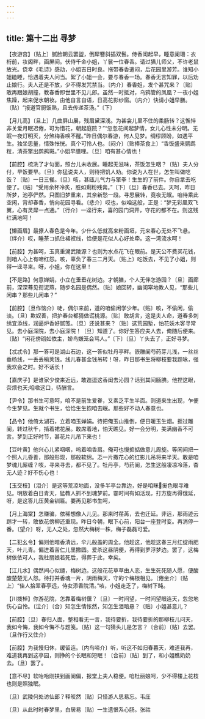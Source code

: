 ```yaml
---
---
---
```

title: 第十二出 寻梦
---

【夜游宫】〔贴上〕腻脸朝云罢盥，倒犀簪斜插双鬟。侍香闺起早，睡意阑珊：衣桁前，妆阁畔，画屏间。伏侍千金小姐，丫鬟一位春香。请过猫儿师父，不许老鼠放光。侥幸《毛诗》感动，小姐吉日时良。拖带春香遣闷，后花园里游芳。谁知小姐瞌睡，恰遇着夫人问当。絮了小姐一会，要与春香一场。春香无言知罪，以后劝止娘行。夫人还是不放，少不得发咒禁当。〔内介〕春香姐，发个甚咒来？〔贴〕敢再跟娘胡撞，教春香即世里不见儿郎。虽然一时抵对，乌鸦管的凤凰？一夜小姐焦躁，起来促水朝妆。由他自言自语，日高花影纱窗。〔内介〕快请小姐早膳。〔贴〕“报道官厨饭熟，且去传递茶汤。”〔下〕

【月儿高】〔旦上〕几曲屏山展，残眉黛深浅。为甚衾儿里不住的柔肠转？这憔悴非关爱月眠迟倦，可为惜花，朝起庭院？”“忽忽花间起梦情，女儿心性未分明。无眠一夜灯明灭，分煞梅香唤不醒。”昨日偶尔春游，何人见梦。绸缪顾盼，如遇平生。独坐思量，情殊怅恍。真个可怜人也。〔闷介〕〔贴捧茶食上〕“香饭盛来鹦鹉粒，清茶擎出鹧鸪斑。”小姐早膳哩。〔旦〕咱有甚心情也！

【前腔】梳洗了才匀面，照台儿未收展。睡起无滋味，茶饭怎生咽？〔贴〕夫人分付，早饭要早。〔旦〕你猛说夫人，则待把饥人劝。你说为人在世，怎生叫做吃饭？〔贴〕一日三餐。〔旦〕咳，甚瓯儿气力与擎拳！生生的了前件。你自拿去吃便了。〔贴〕“受用余杯冷炙，胜如剩粉残膏。”〔下〕〔旦〕春香已去。天呵，昨日所梦，池亭俨然。只图旧梦重来，其奈新愁一段。寻思展转，竟夜无眠。咱待乘此空闲，背却春香，悄向花园寻看。〔悲介〕哎也，似咱这般，正是：“梦无彩凰双飞翼，心有灵犀一点通。”〔行介〕一迳行来，喜的园门洞开，守花的都不在。则这残红满地呵！

【懒画眉】最撩人春色是今年。少什么低就高来粉画垣，元来春心无处不飞悬。〔绊介〕哎，睡荼コ抓住裙衩线，恰便是花似人心好处牵。这一湾流水呵！

【前腔】为甚呵，玉真重溯武陵源？也则为水点花飞在眼前。是天公不费买花钱，则咱人心上有啼红怨。咳，辜负了春三二月天。〔贴上〕吃饭去，不见了小姐，则得一迳寻来。呀，小姐，你在这里！

【不是路】何意婵娟，小立在垂垂花树边。才朝膳，个人无伴怎游园？〔旦〕画廊前，深深蓦见衔泥燕，随步名园是偶然。〔贴〕娘回转，幽闺窣地教人见，“那些儿闲串？那些儿闲串？”

【前腔】〔旦作恼介〕唗，偶尔来前，道的咱偷闲学少年。〔贴〕咳，不偷闲，偷淡。〔旦〕欺奴善，把护春台都猜做谎桃源。〔贴〕敢胡言，这是夫人命，道春多刺绣宜添线，润逼炉香好腻笺。〔旦〕还说甚来？〔贴〕这荒园堑，怕花妖木客寻常见。去小庭深院，去小庭深院！〔旦〕知道了。你好生答应夫人去，俺随后便来。〔贴〕“闲花傍砌如依主，娇鸟嫌笼会骂人。”〔下〕〔旦〕丫头去了，正好寻梦。

【忒忒令】那一答可是湖山石边，这一答似牡丹亭畔。嵌雕阑芍药芽儿浅，一丝丝垂杨线，一丢丢榆荚钱。线儿春甚金钱吊转！呀，昨日那书生将柳枝要我题咏，强我欢会之时。好不话长！

【嘉庆子】是谁家少俊来近远，敢迤逗这香闺去沁园？话到其间腼腆。他捏这眼，奈烦也天;咱噷这口，待酬言。

【尹令】那书生可意呵，咱不是前生爱眷，又素乏平生半面。则道来生出现，乍便今生梦见。生就个书生，恰恰生生抱咱去眠。那些好不动人春意也。

【品令】他倚太湖石，立着咱玉婵娟。待把俺玉山推倒，便日暖玉生烟。捱过雕阑，转过秋千，掯着裙花展。敢席着地，怕天瞧见。好一会分明，美满幽香不可言。梦到正好时节，甚花片儿吊下来也！

【豆叶黄】他兴心儿紧咽咽，呜着咱香肩。俺可也慢掂掂做意儿周旋。等闲间把一个照人儿昏善，那般形现，那般软绵。忑一片撒花心的红影儿吊将来半天。敢是咱梦魂儿厮缠？咳，寻来寻去，都不见了。牡丹亭，芍药阑，怎生这般凄凉冷落，杳无人迹？好不伤心也！

【玉交枝】〔泪介〕是这等荒凉地面，没多半亭台靠边，好是咱眯奚色眼寻难见。明放着白日青天，猛教人抓不到魂梦前。霎时间有如活现，打方旋再得俄延，呀，是这答儿压黄金钏匾。要再见那书生呵，

【月上海棠】怎赚骗，依稀想像人儿见。那来时荏苒，去也迁延。非远，那雨迹云踪才一转，敢依花傍柳还重现。昨日今朝，眼下心前，阳台一座登时变。再消停一番。〔望介〕呀，无人之处，忽然大梅树一株，梅子磊磊可爱。

【二犯幺令】偏则他暗香清远，伞儿般盖的周全。他趁这，他趁这春三月红绽雨肥天，叶儿青。偏迸着苦仁儿里撒圆。爱杀这昼阴便，再得到罗浮梦边。罢了，这梅树依依可人，我杜丽娘若死后，得葬于此，幸矣。

【江儿水】偶然间心似缱，梅树边。这般花花草草由人恋，生生死死随人愿，便酸酸楚楚无人怨。待打并香魂一片，阴雨梅天，守的个梅根相见。〔倦坐介〕〔贴上〕“佳人拾翠春亭远，侍女添香院清。”咳，小姐走乏了，梅树下盹。

【川拨棹】你游花院，怎靠着梅树偃？〔旦〕一时间望，一时间望眼连天，忽忽地伤心自怜。〔泣介〕〔合〕知怎生情怅然，知怎生泪暗悬？〔贴〕小姐甚意儿？

【前腔】〔旦〕春归人面，整相看无一言，我待要折，我待要折的那柳枝儿问天，我如今悔，我如今悔不与题笺。〔贴〕这一句猜头儿是怎言？〔合前〕〔贴〕去罢。〔旦作行又住介〕

【前腔】为我慢归休，缓留连。〔内鸟啼介〕听，听这不如归春暮天，难道我再，难道我再到这亭园，则挣的个长眠和短眠！〔合前〕〔贴〕到了，和小姐瞧奶奶去。〔旦〕罢了。

【意不尽】软咍咍刚扶到画阑偏，报堂上夫人稳便。咱杜丽娘呵，少不得楼上花枝也则是照独眠。

〔旦〕武陵何处访仙郎？释皎然〔贴〕只怪游人思易忘。韦庄

〔旦〕从此时时春梦里，白居易〔贴〕一生遗恨系心肠。张祜

